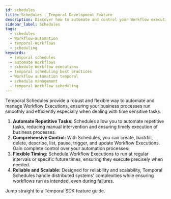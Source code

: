 ```yaml
---
id: schedules
title: Schedules - Temporal Development Feature
description: Discover how to automate and control your Workflow executions with Temporal's scheduling capabilities. Learn the benefits of scheduling Workflows and explore best practices to ensure timely and efficient execution of your business processes.
sidebar_label: Schedules
tags:
  - schedules
  - Workflow-automation
  - temporal-Workflows
  - scheduling
keywords:
  - temporal schedules
  - automate Workflows
  - schedule Workflow executions
  - temporal scheduling best practices
  - Workflow automation temporal
  - schedule management
  - temporal Workflow scheduling
---
```



Temporal Schedules provide a robust and flexible way to automate and manage Workflow Executions, ensuring your business processes run smoothly and efficiently especially when dealing with time sensitive tasks.  

1. **Automate Repetitive Tasks:**
Schedules allow you to automate repetitive tasks, reducing manual intervention and ensuring timely execution of business processes.
2. **Comprehensive Control:**
With Schedules, you can create, backfill, delete, describe, list, pause, trigger, and update Workflow Executions.
Gain complete control over your automation processes: 
4. **Flexible Timing:** 
Schedule Workflow Executions to run at regular intervals or specific future times, ensuring they execute precisely when needed.
5. **Reliable and Scalable:**
Designed for reliability and scalability, Temporal Schedules handle distributed systems' complexities while ensuring workflows run as intended, even during failures.

Jump straight to a Temporal SDK feature guide.

<RelatedReadContainer>
    <RelatedReadItem path="/develop/go/schedules" text="Schedules using the Go SDK" archetype="feature-guide" />
    <RelatedReadItem path="/develop/java/schedules" text="Schedules using the Java SDK" archetype="feature-guide" />
    <RelatedReadItem path="/develop/php/schedules" text="Schedules using the PHP SDK" archetype="feature-guide" />
    <RelatedReadItem path="/develop/python/schedules" text="Schedules using the Python SDK" archetype="feature-guide" />
    <RelatedReadItem path="/develop/typescript/schedules" text="Schedules using the TypeScript SDK" archetype="feature-guide" />
    <RelatedReadItem path="/develop/dotnet/schedules" text="Schedules using the .NET SDK" archetype="feature-guide" />
</RelatedReadContainer>
